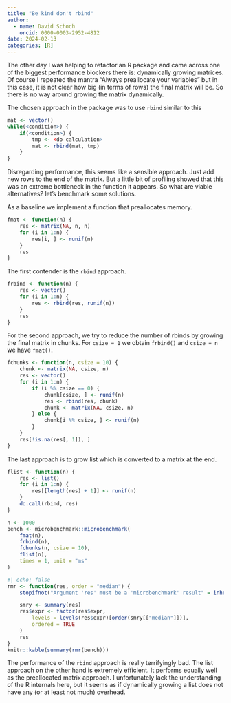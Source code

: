 ```yaml
---
title: "Be kind don't rbind"
author:
  - name: David Schoch
    orcid: 0000-0003-2952-4812
date: 2024-02-13
categories: [R]
---
```


The other day I was helping to refactor an R package and came across one
of the biggest performance blockers there is: dynamically growing matrices.
Of course I repeated the mantra "Always preallocate your variables" but in this case,
it is not clear how big (in terms of rows) the final matrix will be. So there is no
way around growing the matrix dynamically. 

The chosen approach in the package was to use `rbind` similar to this

```r
mat <- vector()
while(<condition>) {
    if(<condition>) {
        tmp <- <do calculation>
        mat <- rbind(mat, tmp)
    }
}
```

Disregarding performance, this seems like a sensible approach. Just add new rows to the end of the matrix. But a little bit of profiling showed that this was an extreme bottleneck in the function it appears. So what are viable alternatives? let's benchmark some solutions. 

As a baseline we implement a function that preallocates memory. 

```r
fmat <- function(n) {
    res <- matrix(NA, n, n)
    for (i in 1:n) {
        res[i, ] <- runif(n)
    }
    res
}
```

The first contender is the `rbind` approach.

```r
frbind <- function(n) {
    res <- vector()
    for (i in 1:n) {
        res <- rbind(res, runif(n))
    }
    res
}
```

For the second approach, we try to reduce the number of rbinds by growing the final matrix in chunks. For `csize = 1` we obtain `frbind()` and `csize = n` we have `fmat()`.

```r
fchunks <- function(n, csize = 10) {
    chunk <- matrix(NA, csize, n)
    res <- vector()
    for (i in 1:n) {
        if (i %% csize == 0) {
            chunk[csize, ] <- runif(n)
            res <- rbind(res, chunk)
            chunk <- matrix(NA, csize, n)
        } else {
            chunk[i %% csize, ] <- runif(n)
        }
    }
    res[!is.na(res[, 1]), ]
}
```

The last approach is to grow list which is converted to a matrix at the end.

```r
flist <- function(n) {
    res <- list()
    for (i in 1:n) {
        res[[length(res) + 1]] <- runif(n)
    }
    do.call(rbind, res)
}
```


```r
n <- 1000
bench <- microbenchmark::microbenchmark(
    fmat(n),
    frbind(n),
    fchunks(n, csize = 10),
    flist(n),
    times = 1, unit = "ms"
)
```


```r
#| echo: false
rmr <- function(res, order = "median") {
    stopifnot("Argument 'res' must be a 'microbenchmark' result" = inherits(res, "microbenchmark"))

    smry <- summary(res)
    res$expr <- factor(res$expr,
        levels = levels(res$expr)[order(smry[["median"]])],
        ordered = TRUE
    )
    res
}
knitr::kable(summary(rmr(bench)))
```

The performance of the `rbind` approach is really terrifyingly bad. The list approach on the other hand is extremely efficient. It performs equally well as the preallocated matrix approach. I unfortunately lack the understanding of the R internals here, but it seems as if dynamically growing a list does not have any (or at least not much) overhead.